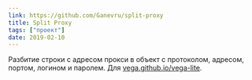 ```yaml
---
link: https://github.com/Ganevru/split-proxy
title: Split Proxy
tags: ["проект"]
date: 2019-02-10
---
```


Разбитие строки с адресом прокси в объект с протоколом, адресом, портом, логином и паролем. Для [vega.github.io/vega-lite](https://vega.github.io/vega-lite).